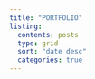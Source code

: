 ```yaml
---
title: "PORTFOLIO"
listing: 
  contents: posts
  type: grid
  sort: "date desc"
  categories: true
---
```

